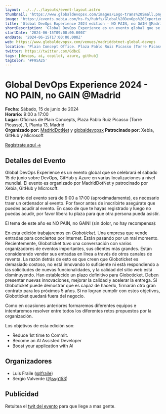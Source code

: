 ```yaml
---
layout: ../../../layouts/event-layout.astro
thumbnail: 'https://www.globaldevopsx.com/images/Logo-trans%20Small.png'
image: 'https://events.xebia.com/hs-fs/hubfs/Global%20DevOps%20Experience%2010.png?width=1200&height=630&name=Global%20DevOps%20Experience%2010.png'
title: 'Global DevOps Experience 2024 edition - NO PAIN, no GAIN @Madrid'
shortDescription: 'Global DevOps Experience es un evento global que se celebrará el sábado 15 de junio sobre DevOps, GitHub y Azure en varias localizaciones a nivel mundial. El evento es organizado por MadridDotNet y patrocinado por Xebia, GitHub y Microsoft.'
startDate: '2024-06-15T09:00:00.000Z'
endDate: '2024-06-15T17:00:00.000Z'
web: https://www.globaldevopsx.com/venues/madriddotnet-global-devops
location: "Plain Concept Office. Plaza Pablo Ruiz Picasso (Torre Picasso), 1, Planta 13, Madrid"
twitter: https://twitter.com/GdbcE
tags: [devops, ai, copilot, azure, github]
tagColor: '#F95A25'
---
```


# Global DevOps Experience 2024 - NO PAIN, no GAIN \@Madrid

**Fecha:** Sábado, 15 de junio de 2024  
**Horario:** 9:00 a 17:00  
**Lugar:** Oficinas de Plain Concepts, Plaza Pablo Ruiz Picasso (Torre Picasso), 1, Planta 13, Madrid  
**Organizado por:** [MadridDotNet](https://x.com/madriddotnet) y [globaldevopsx](https://www.globaldevopsx.com/)
**Patrocinado por:** Xebia, GitHub y Microsoft

[Regístrate aquí →](https://www.globaldevopsx.com/venues/madriddotnet-global-devops)

## Detalles del Evento

Global DevOps Experience es un evento global que se celebrará el sábado 15 de junio sobre DevOps, GitHub y Azure en varias localizaciones a nivel mundial. El evento es organizado por MadridDotNet y patrocinado por Xebia, GitHub y Microsoft.

El horario del evento será de 9:00 a 17:00 (aproximadamente), es necesario traer un ordenador al evento. Por favor antes de inscribirte asegúrate que puedes acudir al evento. En caso de que te hayas registrado y luego no puedas acudir, por favor libera tu plaza para que otra persona pueda asistir.

El tema de este año es NO PAIN, no GAIN! (sin dolor, no hay recompensa):

En esta edición trabajaremos en _Globoticket_. Una empresa que vende entradas para conciertos por Internet. Están pasando por un mal momento. Recientemente, Globoticket tuvo una conversación con varios organizadores de eventos importantes, sus clientes más grandes. Están considerando vender sus entradas en línea a través de otros canales de reventa. La razón detrás de esto es que creen que Globoticket es demasiado costoso, no está innovando lo suficiente ni está respondiendo a las solicitudes de nuevas funcionalidades, y la calidad del sitio web está disminuyendo. Han establecido un plazo definitivo para Globoticket. Deben presentar nuevas innovaciones, mejorar la calidad y acelerar la entrega. Si Globoticket puede demostrar que es capaz de hacerlo, firmarán otro gran contrato para los próximos 5 años. Si no logran cumplir con estos objetivos, Globoticket quedará fuera del negocio.

Como en ocasiones anteriores formaremos diferentes equipos e intentaremos resolver entre todos los diferentes retos propuestos por la organización.

Los objetivos de esta edición son:

- Reduce 1st time to Commit.
- Become an AI Assisted Developer
- Boost your application with AI

## Organizadores

- Luis Fraile ([\@lfraile](https://x.com/lfraile))
- Sergio Valverde ([\@svg153](https://x.com/svg153))

## Publicidad

Retuitea el [twit del evento](https://x.com/GdbcE/status/1795133691636732004) para que llege a mas gente.
